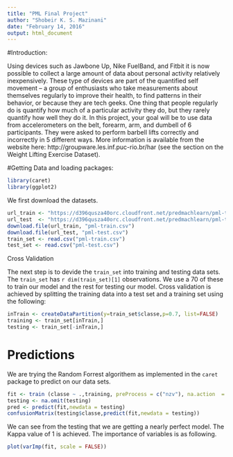 ```yaml
---
title: "PML Final Project"
author: "Shobeir K. S. Mazinani"
date: "February 14, 2016"
output: html_document
---
```


#Introduction:

Using devices such as Jawbone Up, Nike FuelBand, and Fitbit it is now possible to collect a large amount of data about personal activity relatively inexpensively. These type of devices are part of the quantified self movement – a group of enthusiasts who take measurements about themselves regularly to improve their health, to find patterns in their behavior, or because they are tech geeks. One thing that people regularly do is quantify how much of a particular activity they do, but they rarely quantify how well they do it. In this project, your goal will be to use data from accelerometers on the belt, forearm, arm, and dumbell of 6 participants. They were asked to perform barbell lifts correctly and incorrectly in 5 different ways. More information is available from the website here: http://groupware.les.inf.puc-rio.br/har (see the section on the Weight Lifting Exercise Dataset).


#Getting Data and loading packages:

```r
library(caret)
library(ggplot2)
```

We first download the datasets.
```r
url_train <- "https://d396qusza40orc.cloudfront.net/predmachlearn/pml-training.csv"
url_test  <- "https://d396qusza40orc.cloudfront.net/predmachlearn/pml-testing.csv"
download.file(url_train, "pml-train.csv")
download.file(url_test, "pml-test.csv")
train_set <- read.csv("pml-train.csv")
test_set <- read.csv("pml-test.csv")
```

 Cross Validation


The next step is to devide the `train_set` into training and testing data sets. The `train_set` has `r dim(train_set)[1]` observations. We use a $70%$ of these to train our model and the rest for testing our model. Cross validation is achieved by splitting the training data into a test set and a training set using the following:
```r
inTrain <- createDataPartition(y=train_set$classe,p=0.7, list=FALSE)
training <- train_set[inTrain,]
testing <- train_set[-inTrain,]
```

# Predictions

We are trying the Random Forrest algorithem as implemented in the `caret` package to predict on our data sets.

```r
fit <- train (classe ~ .,training, preProcess = c("nzv"), na.action  = na.omit,method ="rf" )
testing <- na.omit(testing)
pred <- predict(fit,newdata = testing)
confusionMatrix(testing$classe,predict(fit,newdata = testing))
```

We can see from the testing that we are getting a nearly perfect model.
The Kappa value of $1$ is achieved. The importance of variables is as following.
```r
plot(varImp(fit, scale = FALSE))
```

